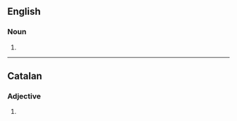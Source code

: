 ==English==

===Noun===
{{head|en|noun plural form}}

# {{plural of|interior|lang=en}}

----

==Catalan==

===Adjective===
{{head|ca|adjective form}}

# {{plural of|interior|lang=ca}}